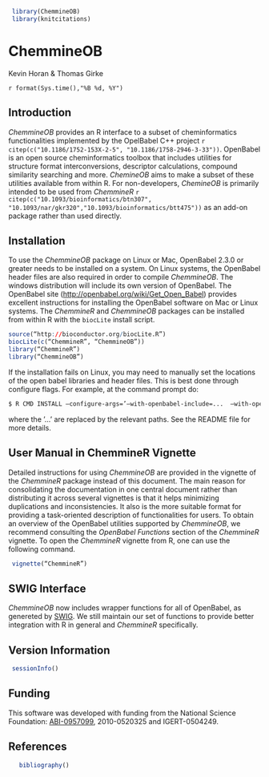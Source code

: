```r
 library(ChemmineOB) 
 library(knitcitations)
```

ChemmineOB
==========

Kevin Horan & Thomas Girke

`r format(Sys.time(),"%B %d, %Y")`

Introduction
-----------

*ChemmineOB* provides an R interface to a subset of
cheminformatics functionalities implemented by the OpelBabel C++ project
`r citep(c("10.1186/1752-153X-2-5", "10.1186/1758-2946-3-33"))`. OpenBabel is an open source
cheminformatics toolbox that includes utilities for structure format
interconversions, descriptor calculations, compound similarity searching
and more. *ChemineOB* aims to make a subset of these
utilities available from within R. For non-developers,
*ChemineOB* is primarily intended to be used from
*ChemmineR* `r citep(c("10.1093/bioinformatics/btn307", "10.1093/nar/gkr320","10.1093/bioinformatics/btt475"))`
as an add-on package rather than used directly.

Installation
-----------

To use the *ChemmineOB* package on Linux or Mac, OpenBabel
2.3.0 or greater needs to be installed on a system. On Linux systems,
the OpenBabel header files are also required in order to compile *ChemmineOB*. The windows distribution
will include its own version of OpenBabel. The OpenBabel site
(<http://openbabel.org/wiki/Get_Open_Babel>) provides excellent
instructions for installing the OpenBabel software on Mac or Linux
systems. The *ChemmineR* and *ChemmineOB*
packages can be installed from within R with the
`biocLite` install script.

```r
source(“http://bioconductor.org/biocLite.R”) 
biocLite(c(“ChemmineR”, “ChemmineOB”)) 
library(“ChemmineR”) 
library(“ChemmineOB”) 
```


If the installation fails on Linux, you may need to manually set the
locations of the open babel libraries and header files. This is best
done through configure flags. For example, at the command prompt do:

```Bash
$ R CMD INSTALL –configure-args=’–with-openbabel-include=...  –with-openbabel-lib=...’ <ChemmineOB package file>
```

where the ’…’ are replaced by the relevant paths. See the README file
for more details.

User Manual in ChemmineR Vignette
-----------

Detailed instructions for using *ChemmineOB* are provided
in the vignette of the *ChemmineR* package instead of this
document. The main reason for consolidating the documentation in one
central document rather than distributing it across several vignettes is
that it helps minimizing duplications and inconsistencies. It also is
the more suitable format for providing a task-oriented description of
functionalities for users. To obtain an overview of the OpenBabel
utilities supported by *ChemmineOB*, we recommend
consulting the *OpenBabel Functions* section of the
*ChemmineR* vignette. To open the *ChemmineR*
vignette from R, one can use the following command.

```r
 vignette(“ChemmineR”) 
```
SWIG Interface
--------------
*ChemmineOB* now includes wrapper functions for all of OpenBabel, as genereted by
[SWIG](www.swig.org). We still maintain our set of functions to provide 
better integration with R in general and *ChemmineR* specifically. 

Version Information
-----------

```r
 sessionInfo()
```

Funding
-----------

This software was developed with funding from the National Science
Foundation:
[ABI-0957099](http://www.nsf.gov/awardsearch/showAward.do?AwardNumber=0957099),
2010-0520325 and IGERT-0504249.

References
-----------
```r
   bibliography()
```
